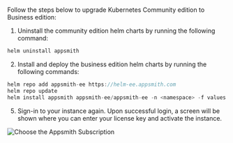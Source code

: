 # 

<HideElements/>

Follow the steps below to upgrade Kubernetes Community edition to Business edition:

1. Uninstall the community edition helm charts by running the following command:

```javascript
helm uninstall appsmith
```
2. Install and deploy the business edition helm charts by running the following commands:

```javascript
helm repo add appsmith-ee https://helm-ee.appsmith.com
helm repo update
helm install appsmith appsmith-ee/appsmith-ee -n <namespace> -f values.yaml
```
5. Sign-in to your instance again. Upon successful login, a screen will be shown where you can enter your license key and activate the instance.

![Choose the Appsmith Subscription](/img/Customer-portal-choose-subscription.png)